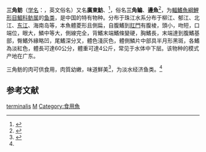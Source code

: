 {{Speciesbox
| status = NE
| status_system = IUCN3.1
| genus = Megalobrama
| species = terminalis
| authority = Richardson, 1846<ref name='id5861'>{{cite web| url =http://www.bioinfo.cn/db05/BjdwSpecies.php?action=view&id=5861| title =三角鲂| work =中国动物物种编目数据库| publisher =中国科学院微生物研究所| author =中国科学院动物研究所| accessdate =2009-04-11| deadurl =yes| archiveurl =https://web.archive.org/web/20160305071328/http://www.bioinfo.cn/db05/BjdwSpecies.php?action=view&id=5861| archivedate =2016-03-05}}</ref>
| synonyms = *''Abramis terminalis'',Richardson, 1846
*''Megalobrama terminalis terminalis'',Richardson, 1846
*''Parabramis terminalis'',Richardson, 1846
*''Megalobramma terminacia'',Richardson, 1846
*''Megalobrama hoffmanni'',Herre & Myers, 1931
}}

'''三角鲂'''（[[学名|学名]]：{{lang|la|''Megalobrama terminalis''}}，英文俗名{{lang|en|''Black Amur bream''}}）又名'''廣東魴'''、'''{{Ruby-py|𩷏|qíng}}'''<ref>{{cite web| url =http://dict2.variants.moe.edu.tw/variants/rbt/word_attribute.rbt?quote_code=QzE3MjY4| title =異體字字典·𩷏| work =[[正字通|正字通]]| author =張自烈| accessdate =2018-08-17}}{{Dead link|date=2018年6月 |bot=InternetArchiveBot |fix-attempted=no }}</ref>，俗名'''三角鳊'''、'''邊魚'''<ref>{{Cite web |url=http://www.fishbase.org/NoRecord.php?Type=Summary&typesearch=simple&crit1_operator=EQUAL&crit1_value=Megalobrama&crit2_operator=EQUAL&crit2_value=hoffmanni+Herre+et+Mvers&group=summary&computeall=false |title=存档副本 |accessdate=2016-12-30 |archive-date=2017-08-16 |archive-url=https://web.archive.org/web/20170816155231/http://www.fishbase.org/NoRecord.php?Type=Summary&typesearch=simple&crit1_operator=EQUAL&crit1_value=Megalobrama&crit2_operator=EQUAL&crit2_value=hoffmanni+Herre+et+Mvers&group=summary&computeall=false |dead-url=no }}</ref>，为[[輻鰭魚綱|輻鰭魚綱]][[鯉形目|鯉形目]][[鯝科|鯝科]][[鲂属|鲂属]]的[[鱼类|鱼类]]，是中国的特有物种。分布于珠江水系分布于柳江、郁江、北江、[[东江|东江]]、海南岛等，本魚體菱形且側扁，自腹鰭到[[肛門|肛門]]有腹棱，頭小，吻短，口端位，眼大，鱗中等大，側線完全，背鰭末端鰭條變硬，胸鰭長，末端達到腹鰭基部，臀鰭外緣略凹，尾鰭深分叉，體色淺灰色，體側鱗片中部具半月形黑斑，各鰭為淡紅色，體長可達60公分，體重可達4公斤，常见于水体中下层。该物种的模式产地在广东。

三角鲂的肉可供食用，肉質幼嫩，味道鮮美<ref>{{cite web | url = http://paper.wenweipo.com/2014/10/10/GS1410100005.htm | title = 跟我走有着數：西江特產邊魚可祛脂降壓 | work = 文匯報 | publisher =  | author = 郭若溪 | accessdate = 2016-12-29 | archive-date = 2014-11-29 | archive-url = https://web.archive.org/web/20141129162551/http://paper.wenweipo.com/2014/10/10/GS1410100005.htm | dead-url = no }}</ref>，为淡水经济鱼类。<ref name='id5861'/>

== 参考文献 ==
{{reflist}}

{{Taxonbar|from=Q2610468}}

[[Category:鲂属|terminalis]]
[[Category:1846年描述的魚類|M]]
[[Category:食用魚|Category:食用魚]]